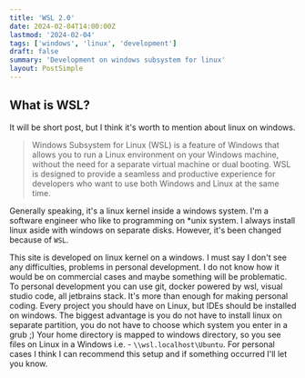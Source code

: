 ```yaml
---
title: 'WSL 2.0'
date: 2024-02-04T14:00:00Z
lastmod: '2024-02-04'
tags: ['windows', 'linux', 'development']
draft: false
summary: 'Development on windows subsystem for linux'
layout: PostSimple
---
```


## What is WSL?

It will be short post, but I think it's worth to mention about linux on windows.

> Windows Subsystem for Linux (WSL) is a feature of Windows that allows you to run a Linux environment on your Windows machine, without the need for a separate virtual machine or dual booting. WSL is designed to provide a seamless and productive experience for developers who want to use both Windows and Linux at the same time.

Generally speaking, it's a linux kernel inside a windows system. I'm a software engineer who like to programming on *unix system. I always install linux aside with windows on separate disks. However, it's been changed because of `WSL`.

This site is developed on linux kernel on a windows. I must say I don't see any difficulties, problems in personal development. I do not know how it would be on commercial cases and maybe something will be problematic. To personal development you can use git, docker powered by wsl, visual studio code, all jetbrains stack. It's more than enough for making personal coding.
Every project you should have on Linux, but IDEs should be installed on windows. The biggest advantage is you do not have to install linux on separate partition, you do not have to choose which system you enter in a grub ;)
Your home directory is mapped to windows directory, so you see files on Linux in a Windows i.e. - `\\wsl.localhost\Ubuntu`. For personal cases I think I can recommend this setup and if something occurred I'll let you know.










